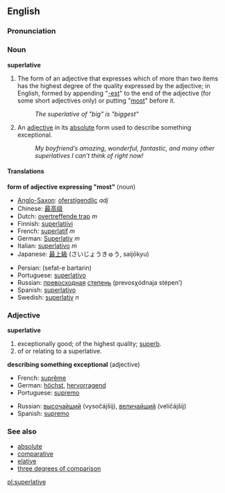 ==English==
{{wikipedia}}
===Pronunciation===
{{IPAchar|/sjuːˈpɜːlətɪv/}}

===Noun===
'''superlative'''

#{{grammar}} The form of an adjective that expresses which of more than two items has the highest degree of the quality expressed by the adjective; in English, formed by appending "[[-est]]" to the end of the adjective (for some short adjectives only) or putting "[[most]]" before it.
#:''The superlative of "big" is "biggest"''
# {{informal}} An [[adjective]] in its [[absolute]] form used to describe something exceptional.
#:''My boyfriend’s amazing, wonderful, fantastic, and many other superlatives I can’t think of right now!''

====Translations====
'''form of adjective expressing "most"''' (noun)
{{top}}
*[[Anglo-Saxon]]: [[oferstígendlic]] ''adj''
*Chinese: [[最高级]]
*Dutch: [[overtreffende trap]] ''m''
*Finnish: [[superlatiivi]]
*French: [[superlatif]] ''m''
*German: [[Superlativ]] ''m''
*Italian: [[superlativo]] ''m''
*Japanese: [[最上級]] (さいじょうきゅう, saijōkyu)
{{mid}}
*Persian: {{FAchar|[[صفت برترین]]}} (sefat-e bartarin) 
*Portuguese: [[superlativo]] {{m}}
*Russian: [[превосходный|превосходная]] [[степень]] (prevosχódnaja stépen’) {{f}}
*Spanish: [[superlativo]] {{m}}
*Swedish: [[superlativ]] ''n''
{{bottom}}

===Adjective===
'''superlative'''
# exceptionally good; of the highest quality; [[superb]].
# of or relating to a superlative.

'''describing something exceptional''' (adjective)
{{top}}
*French: [[suprême]]
*German: [[höchst]], [[hervorragend]]
*Portuguese: [[supremo]]
{{mid}}
*Russian: [[высочайший]] (vysočájšij), [[величайший]] (veličájšij)
*Spanish: [[supremo]]
{{bottom}}

===See also===
*[[absolute]]
*[[comparative]]
*[[elative]]
*[[three degrees of comparison]]

[[pl:superlative]]